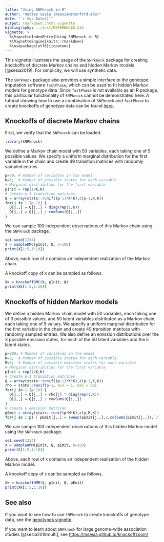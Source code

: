 ```yaml
---
title: "Using SNPknock in R"
author: "Matteo Sesia (msesia@stanford.edu)"
date: "`r Sys.Date()`"
output: rmarkdown::html_vignette
bibliography: ../inst/REFERENCES.bib
vignette: >
  %\VignetteIndexEntry{Using SNPknock in R}
  %\VignetteEngine{knitr::rmarkdown}
  %\usepackage[utf8]{inputenc}
---
```


This vignette illustrates the usage of the `SNPknock` package for creating knockoffs of discrete Markov chains and hidden Markov models [@sesia2019]. For simplicity, we will use synthetic data.

The `SNPknock` package also provides a simple interface to the genotype imputation software `fastPhase`, which can be used to fit hidden Markov models for genotype data. Since `fastPhase` is not available as an R package, this particular functionality of `SNPknock` cannot be demonstrated here. A tutorial showing how to use a combination of `SNPknock` and `fastPhase` to create knockoffs of genotype data can be found [here](genotypes.html).


## Knockoffs of discrete Markov chains

First, we verify that the `SNPknock` can be loaded.
```r
library(SNPknock)
```

We define a Markov chain model with 50 variables, each taking one of 5 possible values.
We specify a uniform marginal distribution for the first variable in the chain and create 49
transition matrices with randomly sampled entries.
```r
p=50; # Number of variables in the model
K=5;  # Number of possible states for each variable
# Marginal distribution for the first variable
pInit = rep(1/K,K)
# Create p-1 transition matrices
Q = array(stats::runif((p-1)*K*K),c(p-1,K,K))
for(j in 1:(p-1)) {
  Q[j,,] = Q[j,,] + diag(rep(1,K))
  Q[j,,] = Q[j,,] / rowSums(Q[j,,])
}
```
We can sample 100 independent observations of this Markov chain using the `SNPknock` package.
```r
set.seed(1234)
X = sampleDMC(pInit, Q, n=100)
print(X[1:5,1:10])
```
Above, each row of `X` contains an independent realization of the Markov chain.

A knockoff copy of `X` can be sampled as follows.
```r
Xk = knockoffDMC(X, pInit, Q)
print(Xk[1:5,1:10])
```

## Knockoffs of hidden Markov models

We define a hidden Markov chain model with 50 variables, each taking one of 3 possible values,
and 50 latent variables distributed as a Markov chain, each taking one of 5 values.
We specify a uniform marginal distribution for the first variable in the chain and create 49
transition matrices with randomly sampled entries. We also define an emission distributions
over the 3 possible emission states, for each of the 50 latent variables and the 5 latent states.
```r
p=200; # Number of variables in the model
K=5;  # Number of possible states for each variable
M=3;  # Number of possible emission states for each variable
# Marginal distribution for the first variable
pInit = rep(1/K,K)
# Create p-1 transition matrices
Q = array(stats::runif((p-1)*K*K),c(p-1,K,K))
rho = stats::runif(p-1, min = 1, max = 50)
for(j in 1:(p-1)) {
  Q[j,,] = Q[j,,] + rho[j] * diag(rep(1,K))
  Q[j,,] = Q[j,,] / rowSums(Q[j,,])
}
# Create p emission matrices
pEmit = array(stats::runif(p*M*K),c(p,M,K))
for(j in 1:p) { pEmit[j,,] = sweep(pEmit[j,,],2,colSums(pEmit[j,,]),`/`) }
```
We can sample 100 independent observations of this hidden Markov model using the `SNPknock` package.
```r
set.seed(1234)
X = sampleHMM(pInit, Q, pEmit, n=100)
print(X[1:5,1:10])
```
Above, each row of `X` contains an independent realization of the hidden Markov model.

A knockoff copy of `X` can be sampled as follows.
```r
Xk = knockoffHMM(X, pInit, Q, pEmit)
print(Xk[1:5,1:10])
```

## See also

If you want to see how to use `SNPknock` to create knockoffs of genotype data, see the [genotypes vignette](genotypes.html).

If you want to learn about `SNPknock` for large genome-wide association studies [@sesia2019multi], see <https://msesia.github.io/knockoffzoom/>
